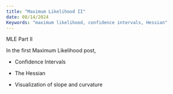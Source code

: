 ```yaml
---
title: "Maximum Likelihood II"
date: 08/14/2024
Keywords: "maximum likelihood, confidence intervals, Hessian"
---
```


MLE Part II

In the first Maximum Likelihood post,

-   Confidence Intervals

-   The Hessian

-   Visualization of slope and curvature
